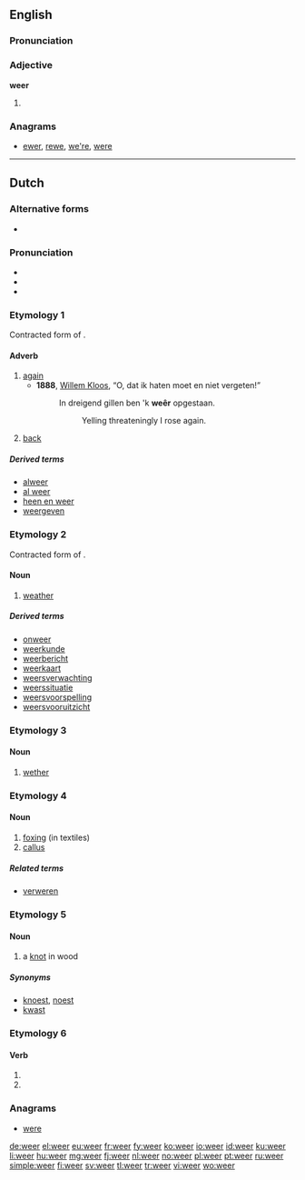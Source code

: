 {{also|weêr}}
==English==

===Pronunciation===
{{rfp|lang=en}}

===Adjective===
'''weer'''

# {{comparative of|wee}}

===Anagrams===
* [[ewer#English|ewer]], [[rewe#English|rewe]], [[we're#English|we're]], [[were#English|were]]

----

==Dutch==

===Alternative forms===
* {{l|nl|weêr}} {{qualifier|obsolete}}

===Pronunciation===
* {{rhymes|eːr|lang=nl}}
* {{IPA|/ʋeːr/|lang=nl}}
* {{audio|Nl-weer.ogg|audio}}

===Etymology 1===
Contracted form of {{term|weder||again|lang=nl}}.

====Adverb====
{{head|nl|adverb}}

# [[again]]
#* '''1888''', [[w:Willem Kloos|Willem Kloos]], “O, dat ik haten moet en niet vergeten!”
#*: In dreigend gillen ben 'k '''weêr''' opgestaan.
#*:: Yelling threateningly I rose again.
# [[back]]

=====Derived terms=====
* [[alweer]]
* [[al weer]]
* [[heen en weer]]
* [[weergeven]]

===Etymology 2===
Contracted form of {{term|weder||weather|lang=nl}}.

====Noun====
{{nl-noun|n|-|weertje}}

# [[weather]]

=====Derived terms=====
* [[onweer]]
* [[weerkunde]]
* [[weerbericht]]
* [[weerkaart]]
* [[weersverwachting]]
* [[weerssituatie]]
* [[weersvoorspelling]]
* [[weersvooruitzicht]]

===Etymology 3===
{{rfe|lang=nl}}

====Noun====
{{nl-noun|m|weren|weertje}}

# [[wether]]

===Etymology 4===
{{rfe|lang=nl}}

====Noun====
{{nl-noun|n|-|-}}

# [[foxing]] (in textiles)
# [[callus]]

=====Related terms=====
* [[verweren]]

===Etymology 5===
{{rfe|lang=nl}}

====Noun====
{{nl-noun|m|weren|weertje}}

# a [[knot]] in wood

=====Synonyms=====
* [[knoest]], [[noest]]
* [[kwast]]

===Etymology 6===

====Verb====
{{head|nl}}

# {{nl-verb-form|p=1|n=sg|t=pres|m=ind|weren}}
# {{nl-verb-form|m=imp|weren}}

===Anagrams===
* [[were#Dutch|were]]

[[de:weer]]
[[el:weer]]
[[eu:weer]]
[[fr:weer]]
[[fy:weer]]
[[ko:weer]]
[[io:weer]]
[[id:weer]]
[[ku:weer]]
[[li:weer]]
[[hu:weer]]
[[mg:weer]]
[[fj:weer]]
[[nl:weer]]
[[no:weer]]
[[pl:weer]]
[[pt:weer]]
[[ru:weer]]
[[simple:weer]]
[[fi:weer]]
[[sv:weer]]
[[tl:weer]]
[[tr:weer]]
[[vi:weer]]
[[wo:weer]]